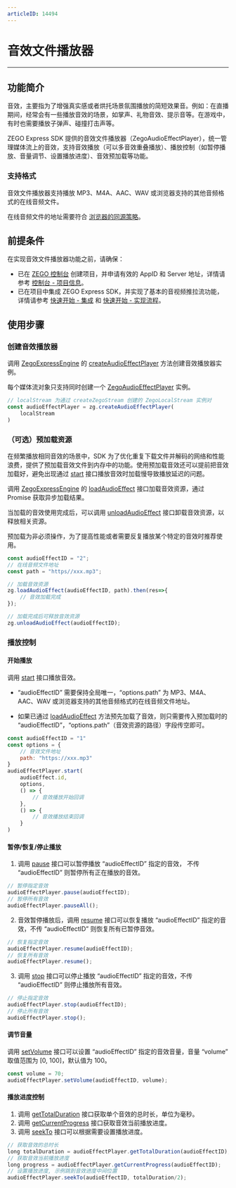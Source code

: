 ```yaml
---
articleID: 14494
---
```

# 音效文件播放器

- - -

## 功能简介

音效，主要指为了增强真实感或者烘托场景氛围播放的简短效果音。例如：在直播期间，经常会有一些播放音效的场景，如掌声、礼物音效、提示音等。在游戏中，有时也需要播放子弹声、碰撞打击声等。 

ZEGO Express SDK 提供的音效文件播放器（ZegoAudioEffectPlayer），统一管理媒体流上的音效，支持音效播放（可以多音效重叠播放）、播放控制（如暂停播放、音量调节、设置播放进度）、音效预加载等功能。

### 支持格式

音效文件播放器支持播放 MP3、M4A、AAC、WAV 或浏览器支持的其他音频格式的在线音频文件。

<Warning title="注意">


在线音频文件的地址需要符合 [浏览器的同源策略](https://developer.mozilla.orghttps://doc-zh.zego.im/article-CN/docs/Web/Security/Same-origin_policy)。

</Warning>




## 前提条件

在实现音效文件播放器功能之前，请确保：

- 已在 [ZEGO 控制台](https://console.zego.im) 创建项目，并申请有效的 AppID 和 Server 地址，详情请参考 [控制台 - 项目信息](#12107)。
- 已在项目中集成 ZEGO Express SDK，并实现了基本的音视频推拉流功能，详情请参考 [快速开始 - 集成](!ExpressVideoSDK-Integration/SDK_Integration) 和 [快速开始 - 实现流程](!ExpressVideoSDK-Integration/Solution_Implementation)。

## 使用步骤

### 创建音效播放器

调用 [ZegoExpressEngine](@-ZegoExpressEngine) 的 [createAudioEffectPlayer](@createAudioEffectPlayer) 方法创建音效播放器实例。

<Warning title="注意">


每个媒体流对象只支持同时创建一个 [ZegoAudioEffectPlayer](@-ZegoAudioEffectPlayer) 实例。  

</Warning>



```js
// localStream 为通过 createZegoStream 创建的 ZegoLocalStream 实例对
const audioEffectPlayer = zg.createAudioEffectPlayer(
    localStream
)
```

### （可选）预加载资源

在频繁播放相同音效的场景中，SDK 为了优化重复下载文件并解码的网络和性能浪费，提供了预加载音效文件到内存中的功能。使用预加载音效还可以提前把音效加载好，避免出现通过 [start](@start) 接口播放音效时加载慢导致播放延迟的问题。

调用 [ZegoExpressEngine](@-ZegoExpressEngine) 的 [loadAudioEffect](@loadAudioEffect) 接口加载音效资源，通过 Promise 获取异步加载结果。

当加载的音效使用完成后，可以调用 [unloadAudioEffect](@unloadAudioEffect) 接口卸载音效资源，以释放相关资源。

<Note title="说明">


预加载为非必须操作，为了提高性能或者需要反复播放某个特定的音效时推荐使用。   

</Note>



```js
const audioEffectID = "2";
// 在线音频文件地址
const path = "https//xxx.mp3";

// 加载音效资源
zg.loadAudioEffect(audioEffectID, path).then(res=>{
    // 音效加载完成
});

// 加载完成后可释放音效资源
zg.unloadAudioEffect(audioEffectID);
```

### 播放控制

#### 开始播放

调用 [start](@start) 接口播放音效。 

* “audioEffectID” 需要保持全局唯一，“options.path” 为 MP3、M4A、AAC、WAV 或浏览器支持的其他音频格式的在线音频文件地址。

* 如果已通过 [loadAudioEffect](@loadAudioEffect) 方法预先加载了音效，则只需要传入预加载时的 “audioEffectID”，“options.path”（音效资源的路径）字段传空即可。

```js
const audioEffectID = "1"
const options = {
    // 音效文件地址
    path: "https://xxx.mp3"
}
audioEffectPlayer.start(
    audioEffect.id,
    options, 
    () => {
        // 音效播放开始回调
    }, 
    () => {
        // 音效播放结束回调
    }
)
```

#### 暂停/恢复/停止播放

1. 调用 [pause](@pause) 接口可以暂停播放 “audioEffectID” 指定的音效， 不传 “audioEffectID” 则暂停所有正在播放的音效。

```js
// 暂停指定音效
audioEffectPlayer.pause(audioEffectID);
// 暂停所有音效
audioEffectPlayer.pauseAll();
```

2. 音效暂停播放后，调用 [resume](@resume-ZegoAudioEffectPlayer) 接口可以恢复播放 “audioEffectID” 指定的音效，不传 “audioEffectID” 则恢复所有已暂停音效。

```js
// 恢复指定音效
audioEffectPlayer.resume(audioEffectID);
// 恢复所有音效
audioEffectPlayer.resume();
``` 

3. 调用 [stop](@stop-ZegoAudioEffectPlayer) 接口可以停止播放 “audioEffectID” 指定的音效，不传 “audioEffectID” 则停止播放所有音效。

```js
// 停止指定音效
audioEffectPlayer.stop(audioEffectID);
// 停止所有音效
audioEffectPlayer.stop();
```

#### 调节音量

调用 [setVolume](@setVolume-ZegoAudioEffectPlayer) 接口可以设置 “audioEffectID” 指定的音效音量，音量 “volume” 取值范围为 [0, 100]，默认值为 100。

```js
const volume = 70;
audioEffectPlayer.setVolume(audioEffectID, volume);
```

#### 播放进度控制

1. 调用 [getTotalDuration](@getTotalDuration) 接口获取单个音效的总时长，单位为毫秒。
2. 调用 [getCurrentProgress](@getCurrentProgress) 接口获取音效当前播放进度。
3. 调用 [seekTo](@seekTo-ZegoAudioEffectPlayer) 接口可以根据需要设置播放进度。

```js
// 获取音效的总时长
long totalDuration = audioEffectPlayer.getTotalDuration(audioEffectID);
// 获取音效当前播放进度
long progress = audioEffectPlayer.getCurrentProgress(audioEffectID);
// 设置播放进度, 示例跳到音效进度中间位置
audioEffectPlayer.seekTo(audioEffectID, totalDuration/2);
```
